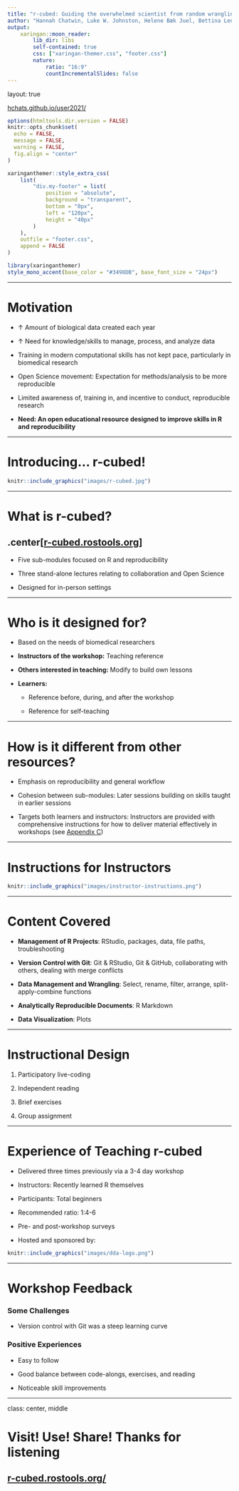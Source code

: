 ```yaml
---
title: "r-cubed: Guiding the overwhelmed scientist from random wrangling to Reproducible Research in R"
author: "Hannah Chatwin, Luke W. Johnston, Helene Bæk Juel, Bettina Lengger, Daniel R. Witte, Malene Revsbech Christiansen, Anders Aasted Isaksen"
output:
    xaringan::moon_reader:
        lib_dir: libs
        self-contained: true
        css: ["xaringan-themer.css", "footer.css"]
        nature:
            ratio: "16:9"
            countIncrementalSlides: false
---
```


layout: true

<div class="my-footer">
<a href="https://hchats.github.io/user2021/">hchats.github.io/user2021/</a>
</div> 

```r
options(htmltools.dir.version = FALSE)
knitr::opts_chunk$set(
  echo = FALSE,
  message = FALSE,
  warning = FALSE,
  fig.align = "center"
)

xaringanthemer::style_extra_css(
    list(
        "div.my-footer" = list(
            position = "absolute",
            background = "transparent",
            bottom = "0px",
            left = "120px",
            height = "40px"
        )
    ),
    outfile = "footer.css",
    append = FALSE
)
```

```r
library(xaringanthemer)
style_mono_accent(base_color = "#3498DB", base_font_size = "24px")
```

---

# Motivation

- ↑ Amount of biological data created each year

- ↑ Need for knowledge/skills to manage, process, and analyze data

- Training in modern computational skills has not kept pace, particularly in biomedical research

- Open Science movement: Expectation for methods/analysis to be more reproducible

- Limited awareness of, training in, and incentive to conduct, reproducible research

- **Need: An open educational resource designed to improve skills in R and reproducibility**

---

# Introducing... r-cubed!

```r
knitr::include_graphics("images/r-cubed.jpg")
```

---

# What is r-cubed?

## .center[[r-cubed.rostools.org](https://r-cubed.rostools.org/)]

- Five sub-modules focused on R and reproducibility

- Three stand-alone lectures relating to collaboration and Open Science

- Designed for in-person settings

---

# Who is it designed for?

- Based on the needs of biomedical researchers

* **Instructors of the workshop:** Teaching reference

* **Others interested in teaching:** Modify to build own lessons

* **Learners:**

  + Reference before, during, and after the workshop
  
  + Reference for self-teaching

---

# How is it different from other resources?

- Emphasis on reproducibility and general workflow

- Cohesion between sub-modules: Later sessions building on skills taught in earlier sessions

- Targets both learners and instructors: Instructors are provided with comprehensive instructions for how to deliver material effectively in workshops (see [Appendix C](https://r-cubed.rostools.org/for-instructors.html))

---

# Instructions for Instructors

```r
knitr::include_graphics("images/instructor-instructions.png")
```

---

# Content Covered

- **Management of R Projects**: RStudio, packages, data, file paths, troubleshooting

- **Version Control with Git**: Git & RStudio, Git & GitHub, collaborating with others, dealing with merge conflicts

- **Data Management and Wrangling**: Select, rename, filter, arrange, split-apply-combine functions

- **Analytically Reproducible Documents**: R Markdown

- **Data Visualization**: Plots

---

# Instructional Design

1. Participatory live-coding

2. Independent reading

3. Brief exercises

4. Group assignment

---

# Experience of Teaching r-cubed

- Delivered three times previously via a 3-4 day workshop

- Instructors: Recently learned R themselves

- Participants: Total beginners

- Recommended ratio: 1:4-6

- Pre- and post-workshop surveys

- Hosted and sponsored by:

```r
knitr::include_graphics("images/dda-logo.png")
```

---

# Workshop Feedback

### Some Challenges

- Version control with Git was a steep learning curve

### Positive Experiences

- Easy to follow

- Good balance between code-alongs, exercises, and reading

- Noticeable skill improvements

---

class: center, middle

# Visit! Use! Share! Thanks for listening

## [r-cubed.rostools.org/](https://r-cubed.rostools.org/)


